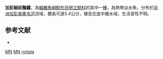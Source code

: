 {{Speciesbox 
| taxon = Microsynodontis notata
| status = DD
| status_system = IUCN3.1
| authority = [[Ng|Ng]], 2004
}}
'''加彭細歧鬚鱨'''，為[[輻鰭魚綱|輻鰭魚綱]][[鯰形目|鯰形目]][[倒立鯰科|倒立鯰科]]的其中一[[種|種]]，為熱帶淡水魚，分布於[[非洲|非洲]][[加彭|加彭]][[奥果韦河|奥果韦河]]流域，體長可達5.4公分，棲息在底中層水域，生活習性不明。

==参考文献==
*{{FishBase_species|genus=Microsynodontis|species=notata|year=2015|month=5}}

{{Taxonbar}}

[[Category:IUCN红色名录数据缺乏物种|MN]]
[[Category:2004年描述的鱼类|MN]]
[[Category:細歧鬚鱨屬|notata]]